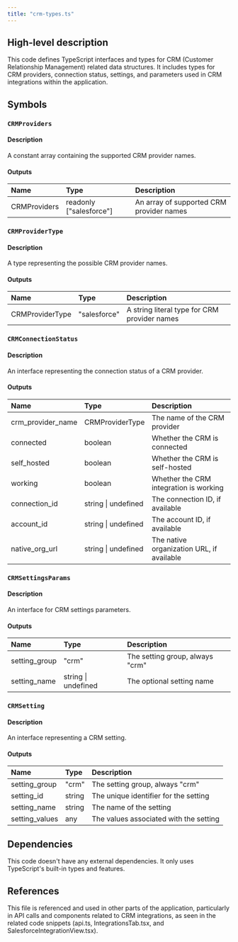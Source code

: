 ```yaml
---
title: "crm-types.ts"
---
```


## High-level description
This code defines TypeScript interfaces and types for CRM (Customer Relationship Management) related data structures. It includes types for CRM providers, connection status, settings, and parameters used in CRM integrations within the application.

## Symbols

### `CRMProviders`
#### Description
A constant array containing the supported CRM provider names.

#### Outputs
| Name | Type | Description |
|:-----|:-----|:------------|
| CRMProviders | readonly ["salesforce"] | An array of supported CRM provider names |

### `CRMProviderType`
#### Description
A type representing the possible CRM provider names.

#### Outputs
| Name | Type | Description |
|:-----|:-----|:------------|
| CRMProviderType | "salesforce" | A string literal type for CRM provider names |

### `CRMConnectionStatus`
#### Description
An interface representing the connection status of a CRM provider.

#### Outputs
| Name | Type | Description |
|:-----|:-----|:------------|
| crm_provider_name | CRMProviderType | The name of the CRM provider |
| connected | boolean | Whether the CRM is connected |
| self_hosted | boolean | Whether the CRM is self-hosted |
| working | boolean | Whether the CRM integration is working |
| connection_id | string \| undefined | The connection ID, if available |
| account_id | string \| undefined | The account ID, if available |
| native_org_url | string \| undefined | The native organization URL, if available |

### `CRMSettingsParams`
#### Description
An interface for CRM settings parameters.

#### Outputs
| Name | Type | Description |
|:-----|:-----|:------------|
| setting_group | "crm" | The setting group, always "crm" |
| setting_name | string \| undefined | The optional setting name |

### `CRMSetting`
#### Description
An interface representing a CRM setting.

#### Outputs
| Name | Type | Description |
|:-----|:-----|:------------|
| setting_group | "crm" | The setting group, always "crm" |
| setting_id | string | The unique identifier for the setting |
| setting_name | string | The name of the setting |
| setting_values | any | The values associated with the setting |

## Dependencies
This code doesn't have any external dependencies. It only uses TypeScript's built-in types and features.

## References
This file is referenced and used in other parts of the application, particularly in API calls and components related to CRM integrations, as seen in the related code snippets (api.ts, IntegrationsTab.tsx, and SalesforceIntegrationView.tsx).